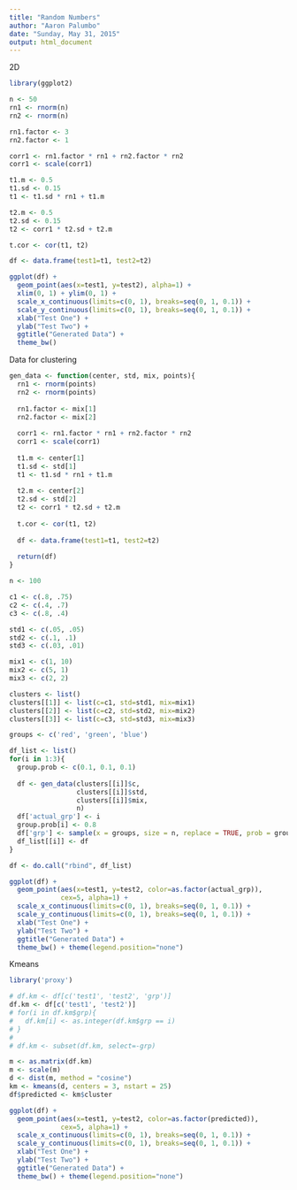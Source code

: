 ```yaml
---
title: "Random Numbers"
author: "Aaron Palumbo"
date: "Sunday, May 31, 2015"
output: html_document
---
```


2D

```r
library(ggplot2)

n <- 50
rn1 <- rnorm(n)
rn2 <- rnorm(n)

rn1.factor <- 3
rn2.factor <- 1

corr1 <- rn1.factor * rn1 + rn2.factor * rn2
corr1 <- scale(corr1)

t1.m <- 0.5
t1.sd <- 0.15
t1 <- t1.sd * rn1 + t1.m

t2.m <- 0.5
t2.sd <- 0.15
t2 <- corr1 * t2.sd + t2.m

t.cor <- cor(t1, t2)

df <- data.frame(test1=t1, test2=t2)

ggplot(df) +
  geom_point(aes(x=test1, y=test2), alpha=1) +
  xlim(0, 1) + ylim(0, 1) +
  scale_x_continuous(limits=c(0, 1), breaks=seq(0, 1, 0.1)) +
  scale_y_continuous(limits=c(0, 1), breaks=seq(0, 1, 0.1)) +
  xlab("Test One") + 
  ylab("Test Two") +
  ggtitle("Generated Data") +
  theme_bw()
```


Data for clustering

```r
gen_data <- function(center, std, mix, points){
  rn1 <- rnorm(points)
  rn2 <- rnorm(points)
  
  rn1.factor <- mix[1]
  rn2.factor <- mix[2]
  
  corr1 <- rn1.factor * rn1 + rn2.factor * rn2
  corr1 <- scale(corr1)
  
  t1.m <- center[1]
  t1.sd <- std[1]
  t1 <- t1.sd * rn1 + t1.m
  
  t2.m <- center[2]
  t2.sd <- std[2]
  t2 <- corr1 * t2.sd + t2.m
  
  t.cor <- cor(t1, t2)
  
  df <- data.frame(test1=t1, test2=t2)
  
  return(df)
}
```

```r

n <- 100

c1 <- c(.8, .75)
c2 <- c(.4, .7)
c3 <- c(.8, .4)

std1 <- c(.05, .05)
std2 <- c(.1, .1)
std3 <- c(.03, .01)

mix1 <- c(1, 10)
mix2 <- c(5, 1)
mix3 <- c(2, 2)

clusters <- list()
clusters[[1]] <- list(c=c1, std=std1, mix=mix1)
clusters[[2]] <- list(c=c2, std=std2, mix=mix2)
clusters[[3]] <- list(c=c3, std=std3, mix=mix3)

groups <- c('red', 'green', 'blue')

df_list <- list()
for(i in 1:3){
  group.prob <- c(0.1, 0.1, 0.1)
  
  df <- gen_data(clusters[[i]]$c,
                 clusters[[i]]$std, 
                 clusters[[i]]$mix,
                 n)
  df['actual_grp'] <- i
  group.prob[i] <- 0.8
  df['grp'] <- sample(x = groups, size = n, replace = TRUE, prob = group.prob)
  df_list[[i]] <- df
}

df <- do.call("rbind", df_list)

ggplot(df) +
  geom_point(aes(x=test1, y=test2, color=as.factor(actual_grp)), 
             cex=5, alpha=1) +
  scale_x_continuous(limits=c(0, 1), breaks=seq(0, 1, 0.1)) +
  scale_y_continuous(limits=c(0, 1), breaks=seq(0, 1, 0.1)) +
  xlab("Test One") + 
  ylab("Test Two") +
  ggtitle("Generated Data") +
  theme_bw() + theme(legend.position="none")

```







Kmeans

```r
library('proxy')

# df.km <- df[c('test1', 'test2', 'grp')]
df.km <- df[c('test1', 'test2')]
# for(i in df.km$grp){
#   df.km[i] <- as.integer(df.km$grp == i)
# }
# 
# df.km <- subset(df.km, select=-grp)

m <- as.matrix(df.km)
m <- scale(m)
d <- dist(m, method = "cosine")
km <- kmeans(d, centers = 3, nstart = 25)
df$predicted <- km$cluster

ggplot(df) +
  geom_point(aes(x=test1, y=test2, color=as.factor(predicted)), 
             cex=5, alpha=1) +
  scale_x_continuous(limits=c(0, 1), breaks=seq(0, 1, 0.1)) +
  scale_y_continuous(limits=c(0, 1), breaks=seq(0, 1, 0.1)) +
  xlab("Test One") + 
  ylab("Test Two") +
  ggtitle("Generated Data") +
  theme_bw() + theme(legend.position="none")
```


















